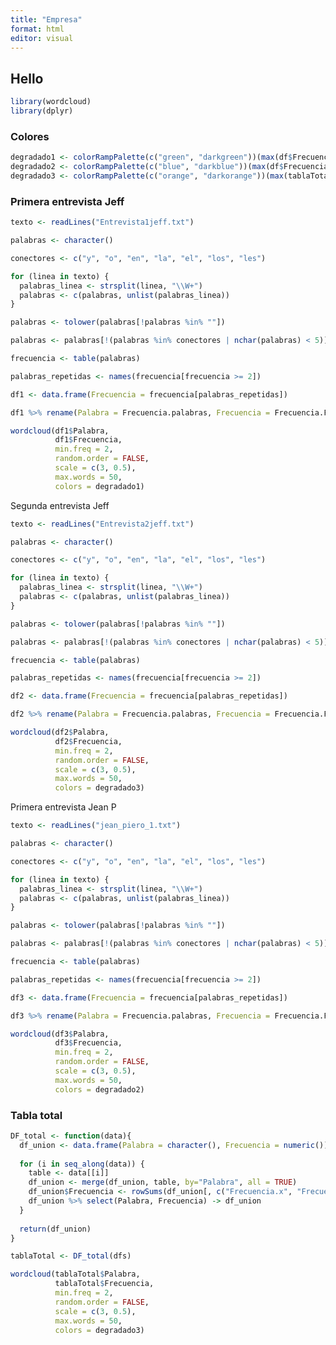 ```yaml
---
title: "Empresa"
format: html
editor: visual
---
```


## Hello

```r
library(wordcloud)
library(dplyr)
```

### Colores

```r
degradado1 <- colorRampPalette(c("green", "darkgreen"))(max(df$Frecuencia)/2)
degradado2 <- colorRampPalette(c("blue", "darkblue"))(max(df$Frecuencia)/2)
degradado3 <- colorRampPalette(c("orange", "darkorange"))(max(tablaTotal$Frecuencia)/2)
```

### Primera entrevista Jeff

```r
texto <- readLines("Entrevista1jeff.txt")

palabras <- character()

conectores <- c("y", "o", "en", "la", "el", "los", "les")

for (linea in texto) {
  palabras_linea <- strsplit(linea, "\\W+")
  palabras <- c(palabras, unlist(palabras_linea))
}

palabras <- tolower(palabras[!palabras %in% ""])

palabras <- palabras[!(palabras %in% conectores | nchar(palabras) < 5)]

frecuencia <- table(palabras)

palabras_repetidas <- names(frecuencia[frecuencia >= 2])

df1 <- data.frame(Frecuencia = frecuencia[palabras_repetidas])

df1 %>% rename(Palabra = Frecuencia.palabras, Frecuencia = Frecuencia.Freq) -> df1
```

```r
wordcloud(df1$Palabra, 
          df1$Frecuencia, 
          min.freq = 2, 
          random.order = FALSE,
          scale = c(3, 0.5), 
          max.words = 50,
          colors = degradado1)
```

Segunda entrevista Jeff

```r
texto <- readLines("Entrevista2jeff.txt")

palabras <- character()

conectores <- c("y", "o", "en", "la", "el", "los", "les")

for (linea in texto) {
  palabras_linea <- strsplit(linea, "\\W+")
  palabras <- c(palabras, unlist(palabras_linea))
}

palabras <- tolower(palabras[!palabras %in% ""])

palabras <- palabras[!(palabras %in% conectores | nchar(palabras) < 5)]

frecuencia <- table(palabras)

palabras_repetidas <- names(frecuencia[frecuencia >= 2])

df2 <- data.frame(Frecuencia = frecuencia[palabras_repetidas])

df2 %>% rename(Palabra = Frecuencia.palabras, Frecuencia = Frecuencia.Freq) -> df2
```

```r
wordcloud(df2$Palabra, 
          df2$Frecuencia, 
          min.freq = 2, 
          random.order = FALSE,
          scale = c(3, 0.5), 
          max.words = 50,
          colors = degradado3)
```

Primera entrevista Jean P

```r
texto <- readLines("jean_piero_1.txt")

palabras <- character()

conectores <- c("y", "o", "en", "la", "el", "los", "les")

for (linea in texto) {
  palabras_linea <- strsplit(linea, "\\W+")
  palabras <- c(palabras, unlist(palabras_linea))
}

palabras <- tolower(palabras[!palabras %in% ""])

palabras <- palabras[!(palabras %in% conectores | nchar(palabras) < 5)]

frecuencia <- table(palabras)

palabras_repetidas <- names(frecuencia[frecuencia >= 2])

df3 <- data.frame(Frecuencia = frecuencia[palabras_repetidas])

df3 %>% rename(Palabra = Frecuencia.palabras, Frecuencia = Frecuencia.Freq) -> df3
```

```r
wordcloud(df3$Palabra, 
          df3$Frecuencia, 
          min.freq = 2, 
          random.order = FALSE,
          scale = c(3, 0.5), 
          max.words = 50,
          colors = degradado2)
```

### Tabla total

```r
DF_total <- function(data){
  df_union <- data.frame(Palabra = character(), Frecuencia = numeric())
  
  for (i in seq_along(data)) {
    table <- data[[i]]
    df_union <- merge(df_union, table, by="Palabra", all = TRUE)
    df_union$Frecuencia <- rowSums(df_union[, c("Frecuencia.x", "Frecuencia.y")], na.rm = TRUE)
    df_union %>% select(Palabra, Frecuencia) -> df_union
  }
  
  return(df_union)
}
```

```r
tablaTotal <- DF_total(dfs)
```

```r
wordcloud(tablaTotal$Palabra, 
          tablaTotal$Frecuencia, 
          min.freq = 2, 
          random.order = FALSE,
          scale = c(3, 0.5), 
          max.words = 50,
          colors = degradado3)
```
